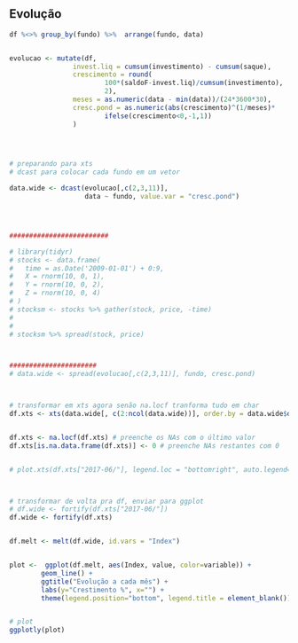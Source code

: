<br>

## Evolução 


```r

df %<>% group_by(fundo) %>%  arrange(fundo, data)


evolucao <- mutate(df,
                invest.liq = cumsum(investimento) - cumsum(saque),
                crescimento = round(
                        100*(saldoF-invest.liq)/cumsum(investimento),
                        2),
                meses = as.numeric(data - min(data))/(24*3600*30),
                cresc.pond = as.numeric(abs(crescimento)^(1/meses)*
                        ifelse(crescimento<0,-1,1))
                )
                



# preparando para xts
# dcast para colocar cada fundo em um vetor

data.wide <- dcast(evolucao[,c(2,3,11)], 
                   data ~ fundo, value.var = "cresc.pond")




#########################

# library(tidyr)
# stocks <- data.frame(
#   time = as.Date('2009-01-01') + 0:9,
#   X = rnorm(10, 0, 1),
#   Y = rnorm(10, 0, 2),
#   Z = rnorm(10, 0, 4)
# )
# stocksm <- stocks %>% gather(stock, price, -time)
# 
# 
# stocksm %>% spread(stock, price)



######################
# data.wide <- spread(evolucao[,c(2,3,11)], fundo, cresc.pond)



# transformar em xts agora senão na.locf tranforma tudo em char
df.xts <- xts(data.wide[, c(2:ncol(data.wide))], order.by = data.wide$data)


df.xts <- na.locf(df.xts) # preenche os NAs com o último valor
df.xts[is.na.data.frame(df.xts)] <- 0 # preenche NAs restantes com 0


# plot.xts(df.xts["2017-06/"], legend.loc = "bottomright", auto.legend=TRUE)



# transformar de volta pra df, enviar para ggplot
# df.wide <- fortify(df.xts["2017-06/"])
df.wide <- fortify(df.xts)


df.melt <- melt(df.wide, id.vars = "Index")


plot <-  ggplot(df.melt, aes(Index, value, color=variable)) + 
        geom_line() + 
        ggtitle("Evolução a cada mês") +
        labs(y="Crestimento %", x="") + 
        theme(legend.position="bottom", legend.title = element_blank())


# plot
ggplotly(plot)




    







```

